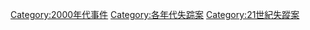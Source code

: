 [[Category:2000年代事件|Category:2000年代事件]]
[[Category:各年代失踪案|Category:各年代失踪案]]
[[Category:21世紀失蹤案|Category:21世紀失蹤案]]